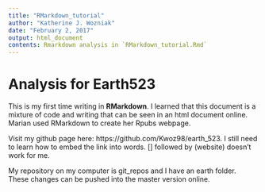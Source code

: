 ```yaml
---
title: "RMarkdown_tutorial"
author: "Katherine J. Wozniak"
date: "February 2, 2017"
output: html_document
contents: Rmarkdown analysis in `RMarkdown_tutorial.Rmd`
---
```

# Analysis for Earth523

This is my first time writing in **RMarkdown**. I learned that this document is a mixture of code and writing that can be seen in an html document online. Marian used RMarkdown to create her Rpubs webpage. 

Visit my github page here: https://github.com/Kwoz98/earth_523. I still need to learn how to embed the link into words. [] followed by (website) doesn't work for me.

My repository on my computer is git_repos and I have an earth folder. These changes can be pushed into the master version online. 
